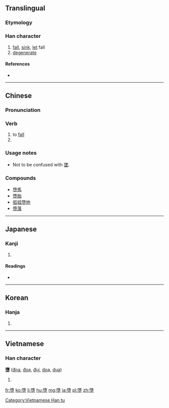 {{also|堕|墜}}
==Translingual==

===Etymology===
{{Han compound|隋|土|c1=p|c2=s|ls=psc}}

===Han character===
{{Han char|rn=32|rad=土|as=12|sn=15|four=74104|canj=NBG,XNBG|ids=⿱隋土}}

# [[fall]], [[sink]], [[let]] fall
# [[degenerate]]

====References====
* {{Han ref|kx=0239.110|dkj=05481|dj=0478.120|hdz=10484.030|uh=58AE|ud=22702|bh=BC5A|bd=48218}}

----

==Chinese==
{{zh-forms|s=堕}}

===Pronunciation===
{{zh-pron
|m=duò
|c=do6,fai1
|cat=v
}}

===Verb===
{{zh-verb}}

# to [[fall]]
# {{alternative form of|隳|lang=zh}}

===Usage notes===
* Not to be confused with [[墜]].

===Compounds===
* [[墮馬]]
* [[墮胎]]
* [[呱呱墮地]]
* [[墮落]]

----

==Japanese==

===Kanji===
{{ja-kanji|grade=|rs=土12}}

# {{defn|lang=ja|sort=土12}}

====Readings====
* {{ja-readings|on=[[だ]] (da)|kun=[[くずれ]] (kuzureru), [[くずす]] (kuzusu), [[おちる]] (ochiru)}}

----

==Korean==

===Hanja===
{{ko-hanja|hangeul=타|rv=ta|mr=t'a}}

# {{defn|lang=ko|sort=土12}}

----

==Vietnamese==

===Han character===
'''墮''' ([[đọa]], [[đoạ]], [[đụi]], [[doạ]], [[dụa]])

# {{defn|lang=vi}}

[[Category:Vietnamese Han tu]]

[[fr:墮]]
[[ko:墮]]
[[li:墮]]
[[hu:墮]]
[[mg:墮]]
[[ja:墮]]
[[pl:墮]]
[[zh:墮]]